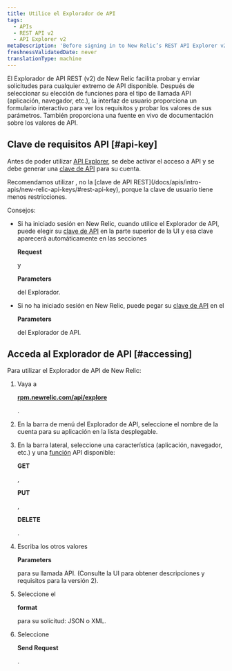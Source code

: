 ```yaml
---
title: Utilice el Explorador de API
tags:
  - APIs
  - REST API v2
  - API Explorer v2
metaDescription: 'Before signing in to New Relic’s REST API Explorer v2 at https://rpm.newrelic.com/api/explore, activate API access and generate an API key for your account.'
freshnessValidatedDate: never
translationType: machine
---
```


El Explorador de API REST (v2) de New Relic facilita probar y enviar solicitudes para cualquier extremo de API disponible. Después de seleccionar su elección de funciones para el tipo de llamada API (aplicación, navegador, etc.), la interfaz de usuario proporciona un formulario interactivo para ver los requisitos y probar los valores de sus parámetros. También proporciona una fuente en vivo de documentación sobre los valores de API.

## Clave de requisitos API [#api-key]

Antes de poder utilizar [API Explorer](https://rpm.newrelic.com/api/explore), se debe activar el acceso a API y se debe generar una [clave de API](/docs/apis/rest-api-v2/requirements/rest-api-key) para su cuenta.

<Callout variant="important">
  Recomendamos utilizar <InlinePopover type="userKey"/>, no la [clave de API REST](/docs/apis/intro-apis/new-relic-api-keys/#rest-api-key), porque la clave de usuario tiene menos restricciones.
</Callout>

Consejos:

* Si ha iniciado sesión en New Relic, cuando utilice el Explorador de API, puede elegir su [clave de API](/docs/apis/rest-api-v2/getting-started/introduction-new-relic-rest-api-v2#api_key) en la parte superior de la UI y esa clave aparecerá automáticamente en las secciones

  <DoNotTranslate>**Request**</DoNotTranslate>

  y

  <DoNotTranslate>**Parameters**</DoNotTranslate>

  del Explorador.

* Si no ha iniciado sesión en New Relic, puede pegar su [clave de API](/docs/apis/rest-api-v2/getting-started/introduction-new-relic-rest-api-v2#api_key) en el

  <DoNotTranslate>**Parameters**</DoNotTranslate>

  del Explorador de API.

## Acceda al Explorador de API [#accessing]

Para utilizar el Explorador de API de New Relic:

1. Vaya a

   <DoNotTranslate>**[rpm.newrelic.com/api/explore](https://rpm.newrelic.com/api/explore)**</DoNotTranslate>

   .

2. En la barra de menú del Explorador de API, seleccione el nombre de la cuenta para su aplicación en la lista desplegable.

3. En la barra lateral, seleccione una característica (aplicación, navegador, etc.) y una [función](/docs/apm/apis/api-explorer-v2/parts-api-explorer#functions) API disponible:

   <DoNotTranslate>**GET**</DoNotTranslate>

   ,

   <DoNotTranslate>**PUT**</DoNotTranslate>

   ,

   <DoNotTranslate>**DELETE**</DoNotTranslate>

   .

4. Escriba los otros valores

   <DoNotTranslate>**Parameters**</DoNotTranslate>

   para su llamada API. (Consulte la UI para obtener descripciones y requisitos para la versión 2).

5. Seleccione el

   <DoNotTranslate>**format**</DoNotTranslate>

   para su solicitud: JSON o XML.

6. Seleccione

   <DoNotTranslate>**Send Request**</DoNotTranslate>

   .